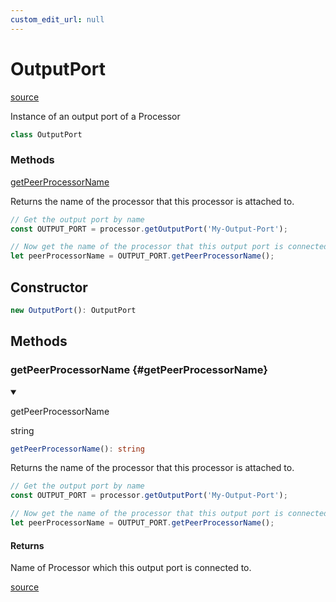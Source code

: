 ```yaml
---
custom_edit_url: null
---
```


# OutputPort
<div className="doc-side">
<div className="doc-main-source">

[source](https://github.com/layline-io/layline-docusaurus/blob/9e07ad8/projects/layline/src/Class/OutputPort.ts#L4)

</div>
</div>

<div className="doc-subtitle">

Instance of an output port of a Processor

</div>

```ts
class OutputPort
```

<div className="doc-summary doc-methods">
<h3 className="doc-summary-title">Methods</h3>
<div className="doc-summary-item">
<div className="doc-summary-name"><a href="#getPeerProcessorName">getPeerProcessorName</a></div>
<div className="doc-summary-desc">

Returns the name of the processor that this processor is attached to.

```js
// Get the output port by name
const OUTPUT_PORT = processor.getOutputPort('My-Output-Port');

// Now get the name of the processor that this output port is connected ti.
let peerProcessorName = OUTPUT_PORT.getPeerProcessorName();
```

</div>
</div>
</div>

## Constructor

```ts
new OutputPort(): OutputPort
```

## Methods

<div className="doc-header-hidden">

### getPeerProcessorName {#getPeerProcessorName}

</div>

<div className="doc-entry">

<details open className="doc-method">

<summary className="doc-member">

<span className="doc-name">getPeerProcessorName</span>

<span className="doc-type">

string

</span>

</summary>

```ts
getPeerProcessorName(): string
```

<div className="doc-desc">

Returns the name of the processor that this processor is attached to.

```js
// Get the output port by name
const OUTPUT_PORT = processor.getOutputPort('My-Output-Port');

// Now get the name of the processor that this output port is connected ti.
let peerProcessorName = OUTPUT_PORT.getPeerProcessorName();
```

</div>

<h4 className="doc-comment-title">Returns</h4>

Name of Processor which this output port is connected to.

</details>

<div className="doc-source">

[source](https://github.com/layline-io/layline-docusaurus/blob/9e07ad8/projects/layline/src/Class/OutputPort.ts#L19)

</div>

</div>